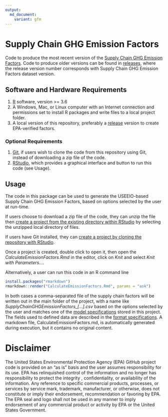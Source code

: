 ```yaml
---
output:
  md_document:
    variant: gfm
---
```


<!-- README.md is generated from README.Rmd. Please edit that file -->

# Supply Chain GHG Emission Factors

Code to produce the most recent version of the [Supply Chain GHG Emission Factors](https://cfpub.epa.gov/si/si_public_record_Report.cfm?dirEntryId=349324).
Code to produce older versions can be found in [releases](/releases), where the release version number corresponds with Supply Chain GHG Emission Factors dataset version.

## Software and Hardware Requirements
1. [R](https://www.r-project.org/) software, version >= 3.6
2. A Windows, Mac, or Linux computer with an Internet connection and permissions set to install R packages and write files to a local project folder.
3. A local version of this repository, preferably a [release](https://github.com/USEPA/supply-chain-factors/releases) version to create EPA-verified factors.

### Optional Requirements
1. [Git](https://github.com/git-guides/install-git), if users wish to clone the code from this repository using Git, instead of downloading a zip file of the code.
2. [RStudio](https://www.rstudio.com/products/rstudio/download/#download), which provides a graphical interface and button to run this code (see Usage).

## Usage

The code in this package can be used to generate the USEEIO-based Supply Chain GHG Emission Factors, based on options selected by the user at run-time. 

If users choose to download a zip file of the code, they can unzip the file then [create a project from the existing directory within RStudio](https://support.rstudio.com/hc/en-us/articles/200526207-Using-RStudio-Projects) by selecting the unzipped local directory of files.

If users have Git installed, they can [create a project by cloning the repository with RStudio](https://resources.github.com/whitepapers/github-and-rstudio/#:~:text=Clone%20the%20repository%20with%20RStudio).

Once a project is created, double click to open it, then open the *CalculateEmissionFactors.Rmd* in the editor, click on *Knit* and select *Knit with Parameters…*.

Alternatively, a user can run this code in an R command line
``` r
install.packages("rmarkdown")
rmarkdown::render("CalculateEmissionFactors.Rmd", params = "ask")
```

In both cases a comma-separated file of the supply chain factors will be written out in the main folder of the project, with a name like *SupplyChainGHGEmissionFactors_[...].csv* based on the options selected by the user and matches one of the [model specifications](model-specs/) stored in this project.
The fields used to defined data are described in the [format specifications](format-specs/). A markdown file, CalculateEmissionFactors.md, is automatically generated during execution, but it contains no original content.

# Disclaimer
The United States Environmental Protection Agency (EPA) GitHub project code is provided on an "as is" basis and the user assumes responsibility for its use. EPA has relinquished control of the information and no longer has responsibility to protect the integrity , confidentiality, or availability of the information. Any reference to specific commercial products, processes, or services by service mark, trademark, manufacturer, or otherwise, does not constitute or imply their endorsement, recommendation or favoring by EPA. The EPA seal and logo shall not be used in any manner to imply endorsement of any commercial product or activity by EPA or the United States Government.
